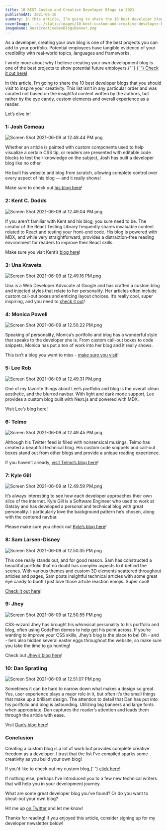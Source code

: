 ```yaml
---
title: 10 BEST Custom and Creative Developer Blogs in 2021
publishedAt: 2021-06-10
summary: In this article, I’m going to share the 10 best developer blogs that you should visit to inspire your creativity.
coverImage: ../../static/images/10-best-custom-and-creative-developer-blogs-in-2021/BestCreativeDevBlogsBanner.png
imageName: BestCreativeDevBlogsBanner.png
---
```


As a developer, creating your own blog is one of the best projects you can add to your portfolio. Potential employees have tangible evidence of your credibility with real-world topics, languages and frameworks.

<Infoquote>
  I wrote more about why I believe creating your own development blog is one of
  the best projects to show potential future employers.{' '}
  <a
    href="https://braydoncoyer.dev/blog/why-every-developer-should-build-their-own-blog/"
    target="_blank"
  >
    {' '}
    Check it out here!
  </a>
</Infoquote>

In this article, I’m going to share the 10 best developer blogs that you should visit to inspire your creativity. This list isn’t in any particular order and was curated not based on the insightful content written by the authors, but rather by the eye candy, custom elements and overall experience as a reader.

Let’s dive in!

### 1: Josh Comeau

![Screen Shot 2021-06-09 at 12.48.44 PM.png](https://res.craft.do/user/full/2f1f2003-c717-014a-0ff0-8172b22b7eda/doc/C7E4A85E-8A57-49FB-AB08-B9269B84D9E2/933464E7-98F9-4CFA-A3CE-02D7AF6AB623_2/Screen%20Shot%202021-06-09%20at%2012.48.44%20PM.png)

Whether an article is painted with custom components used to help visualize a certain CSS tip, or readers are presented with editable code blocks to test their knowledge on the subject, Josh has built a developer blog like no other.

He built his website and blog from scratch, allowing complete control over every aspect of his blog — and it really shows!

Make sure to check out [his blog here](https://www.joshwcomeau.com/latest/)!

### 2: Kent C. Dodds

![Screen Shot 2021-06-09 at 12.49.04 PM.png](https://res.craft.do/user/full/2f1f2003-c717-014a-0ff0-8172b22b7eda/doc/C7E4A85E-8A57-49FB-AB08-B9269B84D9E2/1D8A4E78-880B-410A-AF4D-30D2F9B42B00_2/Screen%20Shot%202021-06-09%20at%2012.49.04%20PM.png)

If you aren’t familiar with Kent and his blog, you sure need to be. The creator of the React Testing Library frequently shares invaluable content related to React and testing your front-end code. His blog is powered with MDX, and while very straightforward, provides a distraction-free reading environment for readers to improve their React skills.

Make sure you visit Kent’s [blog here](https://kentcdodds.com/blog/)!

### 3: Una Kravets

![Screen Shot 2021-06-09 at 12.49.16 PM.png](https://res.craft.do/user/full/2f1f2003-c717-014a-0ff0-8172b22b7eda/doc/C7E4A85E-8A57-49FB-AB08-B9269B84D9E2/BC887968-A29F-41C4-BFEA-A56010C5F7A9_2/Screen%20Shot%202021-06-09%20at%2012.49.16%20PM.png)

Una is a Web Developer Advocate at Google and has crafted a custom blog and injected styles that relate to her personality. Her articles often include custom call-out boxes and enticing layout choices. It’s really cool, super inspiring, and you need to [check it out](https://una.im/archive/)!

### 4: Monica Powell

![Screen Shot 2021-06-09 at 12.50.22 PM.png](https://res.craft.do/user/full/2f1f2003-c717-014a-0ff0-8172b22b7eda/doc/C7E4A85E-8A57-49FB-AB08-B9269B84D9E2/3BF1D5BF-81FB-43B4-A09F-DBE2A76C40CC_2/Screen%20Shot%202021-06-09%20at%2012.50.22%20PM.png)

Speaking of personality, Monica’s portfolio and blog has a wonderful style that speaks to the developer she is. From custom call-out boxes to code snippets, Monica has put a ton of work into her blog and it really shows.

This isn’t a blog you want to miss - [make sure you visit](https://aboutmonica.com/writing)!

### 5: Lee Rob

![Screen Shot 2021-06-09 at 12.49.31 PM.png](https://res.craft.do/user/full/2f1f2003-c717-014a-0ff0-8172b22b7eda/doc/C7E4A85E-8A57-49FB-AB08-B9269B84D9E2/267A82E0-77B0-4587-9903-C60D1E3CB8B7_2/Screen%20Shot%202021-06-09%20at%2012.49.31%20PM.png)

One of my favorite things about Lee’s portfolio and blog is the overall clean aesthetic, and the blurred navbar. With light and dark mode support, Lee provides a custom blog built with Next.js and powered with MDX.

Visit Lee’s [blog here](https://leerob.io/blog)!

### 6: Telmo

![Screen Shot 2021-06-09 at 12.49.45 PM.png](https://res.craft.do/user/full/2f1f2003-c717-014a-0ff0-8172b22b7eda/doc/C7E4A85E-8A57-49FB-AB08-B9269B84D9E2/8463F035-060A-4EA4-8B46-4DAC231139B4_2/Screen%20Shot%202021-06-09%20at%2012.49.45%20PM.png)

Although his Twitter feed is filled with nonsensical musings, Telmo has created a beautiful technical blog. His custom code snippets and call-out boxes stand out from other blogs and provide a unique reading experience.

If you haven’t already, [visit Telmo’s blog here](https://telmo.is/)!

### 7: Kyle Gill

![Screen Shot 2021-06-09 at 12.49.59 PM.png](https://res.craft.do/user/full/2f1f2003-c717-014a-0ff0-8172b22b7eda/doc/C7E4A85E-8A57-49FB-AB08-B9269B84D9E2/84F06D50-91FE-4AFD-8088-2AA657403E77_2/Screen%20Shot%202021-06-09%20at%2012.49.59%20PM.png)

It’s always interesting to see how each developer approaches their own slice of the internet. Kyle Gill is a Software Engineer who used to work at Gatsby and has developed a personal and technical blog with great personality. I particularly love the background pattern he’s chosen, along with the centered navbar.

Please make sure you check out [Kyle’s blog here](https://kylegill.com/essays)!

### 8: Sam Larsen-Disney

![Screen Shot 2021-06-09 at 12.50.35 PM.png](https://res.craft.do/user/full/2f1f2003-c717-014a-0ff0-8172b22b7eda/doc/C7E4A85E-8A57-49FB-AB08-B9269B84D9E2/676536CE-3952-44B8-AFA7-F1CD4CCB6767_2/Screen%20Shot%202021-06-09%20at%2012.50.35%20PM.png)

This one really stands out, and for good reason. Sam has constructed a beautiful portfolio that no doubt has complex aspects to it behind the scenes. With various themes and custom 3D elements scattered throughout articles and pages, Sam posts insightful technical articles with some great eye candy to boot! I just love those article reaction emojis. Super cool!

[Check it out here](https://sld.codes/articles)!

### 9: Jhey

![Screen Shot 2021-06-09 at 12.50.55 PM.png](https://res.craft.do/user/full/2f1f2003-c717-014a-0ff0-8172b22b7eda/doc/C7E4A85E-8A57-49FB-AB08-B9269B84D9E2/B1426050-9BF7-42B7-A0A3-749BDFF12058_2/Screen%20Shot%202021-06-09%20at%2012.50.55%20PM.png)

CSS-wizard Jhey has brought his whimsical personality to his portfolio and blog, often using CodePen demos to help get his point across. If you’re wanting to improve your CSS skills, Jhey’s blog is the place to be! Oh - and - he’s also hidden several easter eggs throughout the website, so make sure you take the time to go hunting!

Check out [Jhey’s blog here](https://jhey.dev/writing/)!

### 10: Dan Spratling

![Screen Shot 2021-06-09 at 12.51.07 PM.png](https://res.craft.do/user/full/2f1f2003-c717-014a-0ff0-8172b22b7eda/doc/C7E4A85E-8A57-49FB-AB08-B9269B84D9E2/54EA0A8D-7AA2-4912-BB07-A5D161A10913_2/Screen%20Shot%202021-06-09%20at%2012.51.07%20PM.png)

Sometimes it can be hard to narrow down what makes a design so great. Yes, user experience plays a major role in it, but often it’s the small things that make up a brilliant design. The attention to detail that Dan has put into his portfolio and blog is astounding. Utilizing big banners and large fonts when appropriate, Dan captures the reader’s attention and leads them through the article with ease.

Visit [Dan’s blog here](https://danspratling.dev/blog)!

### Conclusion

Creating a custom blog is a lot of work but provides complete creative freedom as a developer. I trust that the list I’ve compiled sparks some creativity as you build your own blog!

<Announcementquote>
  If you’d like to check out my custom blog,{' '}
  <a href="http://braydoncoyer.dev/blog" target="_blank">
    click here!
  </a>
</Announcementquote>

If nothing else, perhaps I’ve introduced you to a few new technical writers that will help you in your development journey.

What are some great developer blog you’ve found? Or do you want to shout-out your own blog?

Hit me up [on Twitter](https://twitter.com/BraydonCoyer) and let me know!

Thanks for reading! If you enjoyed this article, consider signing up for my developer newsletter below!
